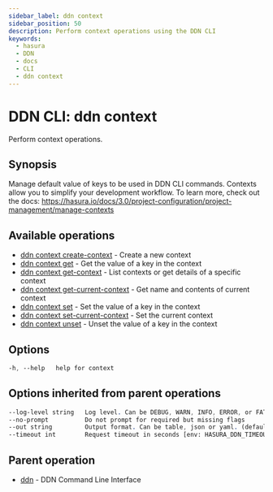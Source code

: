 ```yaml
---
sidebar_label: ddn context
sidebar_position: 50
description: Perform context operations using the DDN CLI
keywords:
  - hasura
  - DDN
  - docs
  - CLI
  - ddn context
---
```


# DDN CLI: ddn context

Perform context operations.

## Synopsis

Manage default value of keys to be used in DDN CLI commands. Contexts allow you to simplify your development workflow. To learn more, check out the docs: https://hasura.io/docs/3.0/project-configuration/project-management/manage-contexts

## Available operations

- [ddn context create-context](/reference/cli/commands/ddn_context_create-context) - Create a new context
- [ddn context get](/reference/cli/commands/ddn_context_get) - Get the value of a key in the context
- [ddn context get-context](/reference/cli/commands/ddn_context_get-context) - List contexts or get details of a specific context
- [ddn context get-current-context](/reference/cli/commands/ddn_context_get-current-context) - Get name and contents of current context
- [ddn context set](/reference/cli/commands/ddn_context_set) - Set the value of a key in the context
- [ddn context set-current-context](/reference/cli/commands/ddn_context_set-current-context) - Set the current context
- [ddn context unset](/reference/cli/commands/ddn_context_unset) - Unset the value of a key in the context

## Options

```sass
-h, --help   help for context
```

## Options inherited from parent operations

```sass
--log-level string   Log level. Can be DEBUG, WARN, INFO, ERROR, or FATAL. (default "INFO")
--no-prompt          Do not prompt for required but missing flags
--out string         Output format. Can be table, json or yaml. (default "table")
--timeout int        Request timeout in seconds [env: HASURA_DDN_TIMEOUT] (default 100)
```

## Parent operation

- [ddn](/reference/cli/commands/ddn) - DDN Command Line Interface
